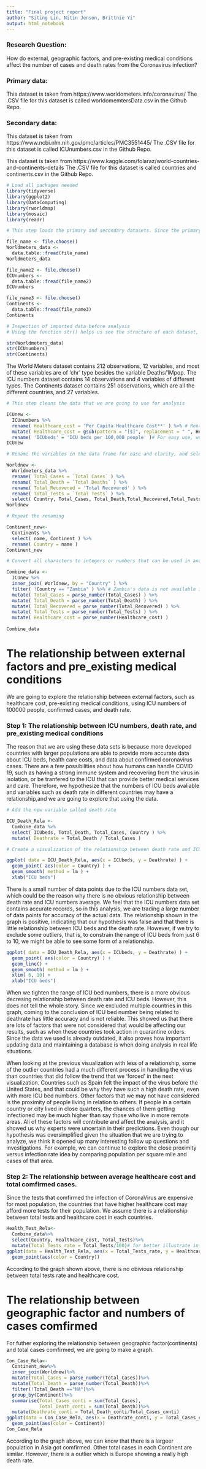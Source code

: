 ```yaml
---
title: "Final project report"
author: "Siting Lin, Nitin Jenson, Brittnie Yi"
output: html_notebook
---
```


### Research Question:

How do external, geographic factors, and pre-existing medical conditions affect the number of cases and death rates from the Coronavirus infection?

### Primary data:

This dataset is taken from https://www.worldometers.info/coronavirus/
The .CSV file for this dataset is called worldomemtersData.csv in the Github Repo.

### Secondary data:

This dataset is taken from https://www.ncbi.nlm.nih.gov/pmc/articles/PMC3551445/
The .CSV file for this dataset is called ICUnumbers.csv in the Github Repo.

This dataset is taken from https://www.kaggle.com/folaraz/world-countries-and-continents-details
The .CSV file for this dataset is called countries and continents.csv in the Github Repo.


```r
# Load all packages needed
library(tidyverse)
library(ggplot2)
library(DataComputing)
library(rworldmap)
library(mosaic)
library(readr)
```

```r
# This step loads the primary and secondary datasets. Since the primary data will be updated everday, we chose to use data from the day that we finished the preliminary EDA.

file_name <- file.choose() 
Worldmeters_data <- 
  data.table::fread(file_name)  
Worldmeters_data

file_name2 <- file.choose() 
ICUnumbers <- 
  data.table::fread(file_name2)  
ICUnumbers

file_name3 <- file.choose() 
Continents <- 
  data.table::fread(file_name3)  
Continents
```

```r
# Inspection of imported data before analysis
# Using the function str() helps us see the structure of each dataset, such as its variables and variable types. 

str(Worldmeters_data)
str(ICUnumbers)
str(Continents)
```

The World Meters dataset contains 212 observations, 12 variables, and most of these variables are of 'chr' type besides the variable Deaths/1Mpop. The ICU numbers dataset contains 14 observations and 4 variables of different types. The Continents dataset contains 251 observations, which are all the different countries, and 27 variables.

```r
# This step cleans the data that we are going to use for analysis

ICUnew <-
  ICUnumbers %>%
  rename( Healthcare_cost = 'Per Capita Healthcare Cost**' ) %>% # Rename the variable for easy use
  mutate( Healthcare_cost = gsub(pattern = "[$]", replacement = " ", Healthcare_cost )) %>% # Edit all regular expressions
  rename( 'ICUbeds' = 'ICU beds per 100,000 people' )# For easy use, we abbreviated the variable's name
ICUnew

# Rename the variables in the data frame for ease and clarity, and select variables for analysis

Worldnew <- 
  Worldmeters_data %>%
  rename( Total_Cases = `Total Cases` ) %>%
  rename( Total_Death = `Total Deaths` ) %>%
  rename( Total_Recovered = 'Total Recovered' ) %>%
  rename( Total_Tests = `Total Tests` ) %>%
  select( Country, Total_Cases, Total_Death,Total_Recovered,Total_Tests)
Worldnew

# Repeat the renaming

Continent_new<-
  Continents %>%
  select( name, Continent ) %>%
  rename( Country = name )
Continent_new

```
```r
# Convert all characters to integers or numbers that can be used in analysis, and join ICU dataset and World Meters dataset

Combine_data <-
  ICUnew %>%
  inner_join( Worldnew, by = "Country" ) %>%
  filter( !Country == "Zambia" ) %>% # Zambia's data is not available in this set, so we deleted it
  mutate( Total_Cases = parse_number(Total_Cases) ) %>%
  mutate( Total_Death = parse_number(Total_Death) ) %>%
  mutate( Total_Recovered = parse_number(Total_Recovered) ) %>%
  mutate( Total_Tests = parse_number(Total_Tests) ) %>%
  mutate( Healthcare_cost = parse_number(Healthcare_cost) )
  
Combine_data

```


# The relationship between external factors and pre_existing medical conditions

We are going to explore the relationship between external factors, such as healthcare cost, pre-existing medical conditions, using ICU numbers of 100000 people, confirmed cases, and death rate.

### Step 1: The relationship between ICU numbers, death rate, and pre_existing medical conditions

The reason that we are using these data sets is because more developed countries with larger populations are able to provide more accurate data about ICU beds, health care costs, and data about confirmed coronavirus cases. There are a few possibilities about how humans can handle COVID 19, such as having a strong immune system and recovering from the virus in isolation, or be tranfered to the ICU that can provide better medical services and care. Therefore, we hypothesize that the numbers of ICU beds avaliable and variables such as death rate in different countries may have a relationship,and we are going to explore that using the data.

```r
# Add the new variable called death rate

ICU_Death_Rela <-
  Combine_data %>%
  select( ICUbeds, Total_Death, Total_Cases, Country ) %>%
  mutate( Deathrate = Total_Death / Total_Cases )

# Create a visualization of the relationship between death rate and ICU bed numbers in specific countries

ggplot( data = ICU_Death_Rela, aes(x = ICUbeds, y = Deathrate) ) +
  geom_point( aes(color = Country) ) +
  geom_smooth( method = lm ) +
  xlab("ICU beds")

```

There is a small number of data points due to the ICU numbers data set, which could be the reason why there is no obvious relationship between death rate and ICU numbers average. We feel that the ICU numbers data set contains accurate records, so in this analysis, we are trading a large number of data points for accuracy of the actual data. The relationship shown in the graph is positive, indicating that our hypothesis was false and that there is little relationship between ICU beds and the death rate. However, if we try to exclude some outliers, that is, to constrain the range of ICU beds from just 6 to 10, we might be able to see some form of a relationship.

```r
ggplot( data = ICU_Death_Rela, aes(x = ICUbeds, y = Deathrate) ) +
  geom_point( aes(color = Country) ) +
  geom_line() + 
  geom_smooth( method = lm ) +
  xlim( 6, 10) +
  xlab("ICU beds")
```

When we tighten the range of ICU bed numbers, there is a more obvious decresing relationship between death rate and ICU beds. However, this does not tell the whole story. Since we excluded multiple countries in this graph, coming to the conclusion of ICU bed number being related to deathrate has little accuracy and is not reliable. This showed us that there are lots of factors that were not considered that would be affecting our results, such as when these countries took action in quarantine orders. Since the data we used is already outdated, it also proves how important updating data and maintaining a database is when doing analysis in real life situations. 

When looking at the previous visualization with less of a relationship, some of the outlier countries had a much different process in handling the virus than countries that did follow the trend that we 'forced' in the next visualization. Countries such as Spain felt the impact of the virus before the United States, and that could be why they have such a high death rate, even with more ICU bed numbers. Other factors that we may not have considered is the proximity of people living in relation to others. If people in a certain country or city lived in close quarters, the chances of them getting infectioned may be much higher than say those who live in more remote areas. All of these factors will contribute and affect the analysis, and it showed us why experts were uncertain in their predictions. Even though our hypothesis was oversimplified given the situation that we are trying to analyze, we think it opened up many interesting follow up questions and investigations. For example, we can continue to explore the close proximity versus infection rate idea by comparing population per square mile and cases of that area.

### Step 2: The relationship between average healthcare cost and total comfirmed cases.

Since the tests that comfirmed the infection of CoronaVirus are expensive for most population, the countries that have higher healthcare cost may afford more tests for their population. We assume there is a relationship between total tests and healthcare cost in each countries.

```r
Health_Test_Rela<-
  Combine_data%>%
  select(Country, Healthcare_cost, Total_Tests)%>%
  mutate(Total_Tests_rate = Total_Tests/100)# for better illustrate in graph, we changed the variable of total tests to the tests rate of 100 people
ggplot(data = Health_Test_Rela, aes(x = Total_Tests_rate, y = Healthcare_cost))+
  geom_point(aes(color = Country))
```

According to the graph shown above, there is no obivious relationship between total tests rate and healthcare cost.

# The relationship between geographic factor and numbers of cases comfirmed


For futher exploring the relationship between geographic factor(continents) and total cases comfirmed, we are going to make a graph. 

```r
Con_Case_Rela<-
  Continent_new%>%
  inner_join(Worldnew)%>%
  mutate(Total_Cases = parse_number(Total_Cases))%>%
  mutate(Total_Death = parse_number(Total_Death))%>%
  filter(!Total_Death =="NA")%>%
  group_by(Continent)%>%
  summarise(Total_Cases_conti = sum(Total_Cases),
            Total_Death_conti = sum(Total_Death))%>%
  mutate(Deathrate_conti = Total_Death_conti/Total_Cases_conti)
ggplot(data = Con_Case_Rela, aes(x = Deathrate_conti, y = Total_Cases_conti))+
  geom_point(aes(color = Continent))
Con_Case_Rela
```


According to the graph above, we can know that there is a largeer population in Asia got comfirmed. Other total cases in each Continent are similar. However, there is a outlier which is Europe showing a really high death rate.
